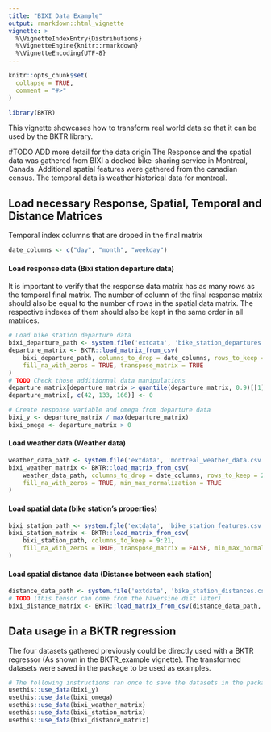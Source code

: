 ```yaml
---
title: "BIXI Data Example"
output: rmarkdown::html_vignette
vignette: >
  %\VignetteIndexEntry{Distributions}
  %\VignetteEngine{knitr::rmarkdown}
  %\VignetteEncoding{UTF-8}
---
```


```r
knitr::opts_chunk$set(
  collapse = TRUE,
  comment = "#>"
)
```

```r
library(BKTR)
```

This vignette showcases how to transform real world data so that it can be used by the BKTR library.

#TODO ADD more detail for the data origin
The Response and the spatial data was gathered from BIXI a docked bike-sharing service in Montreal, Canada.
Additional spatial features were gathered from the canadian census.
The temporal data is weather historical data for montreal. 


## Load necessary Response, Spatial, Temporal and Distance Matrices

Temporal index columns that are droped in the final matrix
```r
date_columns <- c("day", "month", "weekday")
```

#### Load response data (Bixi station departure data)
It is important to verify that the response data matrix has as many rows as the temporal final matrix. The number of column of the final response matrix should also be equal to the number of rows in the spatial data matrix. The respective indexes of them should also be kept in the same order in all matrices.
```r
# Load bike station departure data
bixi_departure_path <- system.file('extdata', 'bike_station_departures.csv', package = 'BKTR')
departure_matrix <- BKTR::load_matrix_from_csv(
    bixi_departure_path, columns_to_drop = date_columns, rows_to_keep = 2:197,
    fill_na_with_zeros = TRUE, transpose_matrix = TRUE
)
# TODO Check those additionnal data manipulations
departure_matrix[departure_matrix > quantile(departure_matrix, 0.9)[[1]]] <- 0
departure_matrix[, c(42, 133, 166)] <- 0

# Create response variable and omega from departure data
bixi_y <- departure_matrix / max(departure_matrix)
bixi_omega <- departure_matrix > 0
```

#### Load weather data (Weather data)
```r
weather_data_path <- system.file('extdata', 'montreal_weather_data.csv', package = 'BKTR')
bixi_weather_matrix <- BKTR::load_matrix_from_csv(
    weather_data_path, columns_to_drop = date_columns, rows_to_keep = 2:197,
    fill_na_with_zeros = TRUE, min_max_normalization = TRUE
)
```

#### Load spatial data (bike station's properties)
```r
bixi_station_path <- system.file('extdata', 'bike_station_features.csv', package = 'BKTR')
bixi_station_matrix <- BKTR::load_matrix_from_csv(
    bixi_station_path, columns_to_keep = 9:21,
    fill_na_with_zeros = TRUE, transpose_matrix = FALSE, min_max_normalization = TRUE
)
```

#### Load spatial distance data (Distance between each station)
```r
distance_data_path <- system.file('extdata', 'bike_station_distances.csv', package = 'BKTR')
# TODO (this tensor can come from the haversine dist later)
bixi_distance_matrix <- BKTR::load_matrix_from_csv(distance_data_path, has_header = FALSE)
```

## Data usage in a BKTR regression
The four datasets gathered previously could be directly used with a BKTR regressor (As shown in the BKTR_example vignette).
The transformed datasets were saved in the package to be used as examples.

```r
# The following instructions ran once to save the datasets in the package
usethis::use_data(bixi_y)
usethis::use_data(bixi_omega)
usethis::use_data(bixi_weather_matrix)
usethis::use_data(bixi_station_matrix)
usethis::use_data(bixi_distance_matrix)
```
